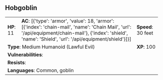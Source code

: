 ## Hobgoblin {#monster-hobgoblin}

```{=html}
<table class="table table-striped">
    <tbody>
        <tr>                    
            <td><b>HP</b>: 11</td>
            <td><b>AC</b>: [{'type': 'armor', 'value': 18, 'armor': [{'index': 'chain-mail', 'name': 'Chain Mail', 'url': '/api/equipment/chain-mail'}, {'index': 'shield', 'name': 'Shield', 'url': '/api/equipment/shield'}]}]</td>
            <td><b>Speed</b>: 30 feet</td>
        </tr>
        <tr>
            <td colspan="2"><b>Type</b>: Medium Humanoid (Lawful Evil)</td>
            <td><b>XP</b>: 100</td>
        </tr>
        <tr>
            <td colspan="3"><b>Vulnerabilities</b>: </td>
        </tr>
        <tr>
            <td colspan="3"><b>Resists</b>: </td>
        </tr>
        <tr>
            <td colspan="3"><b>Languages</b>: Common, goblin</td>
        </tr>
    </tbody>
</table>
```